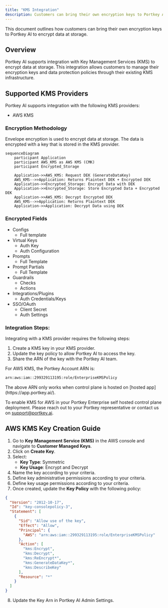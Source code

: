```yaml
---
title: "KMS Integration"
description: Customers can bring their own encryption keys to Portkey AI to encrypt data at storage.
---
```

This document outlines how customers can bring their own encryption keys to Portkey AI to encrypt data at storage.

## Overview

Portkey AI supports integration with Key Management Services (KMS) to encrypt data at storage. This integration allows customers to manage their encryption keys and data protection policies through their existing KMS infrastructure.

## Supported KMS Providers

Portkey AI supports integration with the following KMS providers:

- AWS KMS

### Encryption Methodology

Envelope encryption is used to encrypt data at storage. The data is encrypted with a key that is stored in the KMS provider.

```mermaid
sequenceDiagram
    participant Application
    participant AWS_KMS as AWS KMS (CMK)
    participant Encrypted_Storage

    Application->>AWS_KMS: Request DEK (GenerateDataKey)
    AWS_KMS-->>Application: Returns Plaintext DEK + Encrypted DEK
    Application->>Encrypted_Storage: Encrypt Data with DEK
    Application->>Encrypted_Storage: Store Encrypted Data + Encrypted DEK
    Application->>AWS_KMS: Decrypt Encrypted DEK
    AWS_KMS-->>Application: Returns Plaintext DEK
    Application->>Application: Decrypt Data using DEK
```

### Encrypted Fields
- Configs
    - Full template
- Virtual Keys
    - Auth Key
    - Auth Configuration
- Prompts
    - Full Template
- Prompt Partials
    - Full Template
- Guardrails
    - Checks 
    - Actions
- Integrations/Plugins
    - Auth Credentials/Keys
- SSO/OAuth
    - Client Secret
    - Auth Settings

### Integration Steps:

Integrating with a KMS provider requires the following steps:
1. Create a KMS key in your KMS provider.
2. Update the key policy to allow Portkey AI to access the key.
3. Share the ARN of the key with the Portkey AI team.

For AWS KMS, the Portkey Account ARN is:
```sh Portkey Account ARN
arn:aws:iam::299329113195:role/EnterpriseKMSPolicy
```

<Note>
The above ARN only works when control plane is hosted on [hosted app](https://app.portkey.ai/).<br />

To enable KMS for AWS in your Portkey Enterprise self hosted control plane deployment. Please reach out to your Portkey representative or contact us on support@portkey.ai.
</Note>

## AWS KMS Key Creation Guide

1. Go to **Key Management Service (KMS)** in the AWS console and navigate to **Customer Managed Keys**.
2. Click on **Create Key**.
3. Select:
   - **Key Type**: Symmetric  
   - **Key Usage**: Encrypt and Decrypt
4. Name the key according to your criteria.
5. Define key administrative permissions according to your criteria.
6. Define key usage permissions according to your criteria.
7. Once created, update the **Key Policy** with the following policy:

```json
{
  "Version": "2012-10-17",
  "Id": "key-consolepolicy-3",
  "Statement": [
    {
      "Sid": "Allow use of the key",
      "Effect": "Allow",
      "Principal": {
        "AWS": "arn:aws:iam::299329113195:role/EnterpriseKMSPolicy"
      },
      "Action": [
        "kms:Encrypt",
        "kms:Decrypt",
        "kms:ReEncrypt*",
        "kms:GenerateDataKey*",
        "kms:DescribeKey"
      ],
      "Resource": "*"
    }
  ]
}
```

8. Update the Key Arn in Portkey AI Admin Settings.
